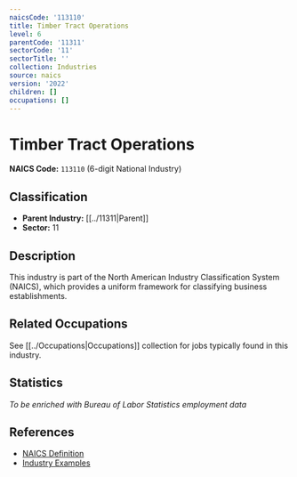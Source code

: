 ```yaml
---
naicsCode: '113110'
title: Timber Tract Operations
level: 6
parentCode: '11311'
sectorCode: '11'
sectorTitle: ''
collection: Industries
source: naics
version: '2022'
children: []
occupations: []
---
```

# Timber Tract Operations

**NAICS Code:** `113110` (6-digit National Industry)

## Classification

- **Parent Industry:** [[../11311|Parent]]
- **Sector:** 11

## Description

This industry is part of the North American Industry Classification System (NAICS), which provides a uniform framework for classifying business establishments.

## Related Occupations

See [[../Occupations|Occupations]] collection for jobs typically found in this industry.

## Statistics

*To be enriched with Bureau of Labor Statistics employment data*

## References

- [NAICS Definition](https://www.census.gov/naics/)
- [Industry Examples](https://www.census.gov/naics/2022NAICS/)
